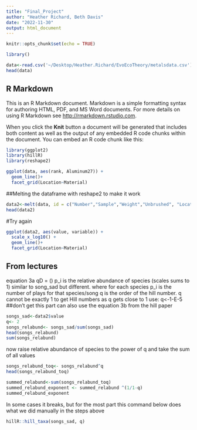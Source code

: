 ```yaml
---
title: "Final_Project"
author: "Heather Richard, Beth Davis"
date: "2022-11-30"
output: html_document
---
```


```r
knitr::opts_chunk$set(echo = TRUE)

library()

data<-read.csv('~/Desktop/Heather.Richard/EvoEcoTheory/metalsdata.csv')
head(data)
```

## R Markdown

This is an R Markdown document. Markdown is a simple formatting syntax for authoring HTML, PDF, and MS Word documents. For more details on using R Markdown see <http://rmarkdown.rstudio.com>.

When you click the **Knit** button a document will be generated that includes both content as well as the output of any embedded R code chunks within the document. You can embed an R code chunk like this:

```r
library(ggplot2)
library(hillR)
library(reshape2)

ggplot(data, aes(rank, Aluminum27)) +
  geom_line()+
  facet_grid(Location~Material)
```
##Melting the dataframe with reshape2 to make it work

```r
data2<-melt(data, id = c("Number","Sample","Weight","Unbrushed", "Location","Material","Day.deploy","Optical.density","Replicate")) 
head(data2)
```

#Try again
```r
ggplot(data2, aes(value, variable)) +
  scale_x_log10() +
  geom_line()+
  facet_grid(Location~Material)
```




## From lectures

equation 3a
qD = ()
p_i is the relative abundance of species (scales sums to 1) similar to song_sad but different. where for each species p_i is the number of plays for that species/song
q is the order of the hill number. q cannot be exactly 1
to get Hill numbers as q gets close to 1 use: q<-1-E-5 ##don't get this part
can also use the equation 3b from the hill paper


```r
songs_sad<-data2$value
q<- 2
songs_relabund<- songs_sad/sum(songs_sad)
head(songs_relabund)
sum(songs_relabund)
```


now raise relative abundance of species to the power of q and take the sum of all values\

```r
songs_relabund_toq<- songs_relabund^q
head(songs_relabund_toq)
```


```r
summed_relabund<-sum(songs_relabund_toq)
summed_relabund_exponent <- summed_relabund ^(1/1-q)
summed_relabund_exponent
```

In some cases it breaks, but for the most part this command below does what we did manually in the steps above

```r
hillR::hill_taxa(songs_sad, q)
```

